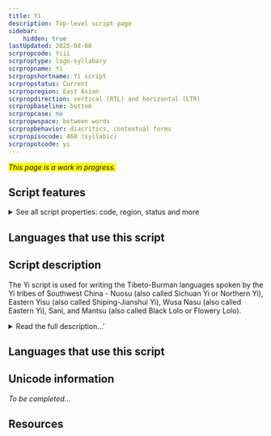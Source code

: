 ```yaml
---
title: Yi
description: Top-level script page
sidebar:
    hidden: true
lastUpdated: 2025-08-08
scrpropcode: Yiii
scrproptype: logo-syllabary
scrpropname: Yi
scrpropshortname: Yi script
scrpropstatus: Current
scrpropregion: East Asian
scrpropdirection: vertical (RTL) and horizontal (LTR)
scrpropbaseline: bottom
scrpropcase: no
scrpropwspace: between words
scrpropbehavior: diacritics, contextual forms
scrpropisocode: 460 (syllabic)
scrpropotcode: yi
---
```


<span style='background-color:yellow'>_This page is a work in progress._</span>


## Script features

<details>
<summary> See all script properties: code, region, status and more</summary>
<ScriptInfo />
</details>

## Languages that use this script

<WsList script='Yiii' wsMax='5' />

## Script description

The Yi script is used for writing the Tibeto-Burman languages spoken by the Yi tribes of Southwest China - Nuosu (also called Sichuan Yi or Northern Yi), Eastern Yisu (also called Shiping-Jianshui Yi), Wusa Nasu (also called Eastern Yi), Sani, and Mantsu (also called Black Lolo or Flowery Lolo).

<details>
<summary>Read the full description...'</summary>The Yi tribes are geographically disparate, so significant internal variation can be displayed in writing. For example, there are approximately forty forms of the character meaning _stomach_. However, in 1974 the script was standardized for writing the Liangshan dialect of Nuosu. Efforts are underway to standardize the script across the other Yi languages as a pure syllabary, in which each sign represents all morphemes with the same pronunciation. A distinction is sometimes made between the standardized form, called Yi, and the non-standardized form, called Classic Yi.

Chinese legislation states that standardized Yi is written horizontally, from left to right. However, the traditional form, as used in southern Sichuan, is written in vertical columns from top to bottom and right to left, then rotated 90 degrees anticlockwise for reading, so that it is read in horizontal lines from left to right. 

Spoken Yi is largely monosyllabic. Yi characters are syllabic logographs, that is, each sign represents a syllable which is also a morpheme. A spoken Yi syllable is comprised of an optional consonant, a vowel, and a tone. The number of tones distinctive in speech varies from language to language, but only three are marked in writing. These are romanized as _t_ (high tone), _x_ (mid tone) and _p_ (low falling tone), or else using the superscript numbers 55, 33 and 21 respectively. In the Yi script, each character has an unmarked form and three variant forms to indicate each tone. As a result, the sign inventory is large. The proposed standardized variety of the script contains 819 signs.

Yi signs are made from five basic strokes; dot, horizontal line, vertical line, arch and circle. The script does not exhibit any structural influence from either the Chinese script or the alphabetic scripts of neighbouring languages such as Tibetan, Burmese or the Tai languages. It is thought to have developed independently, although its creation has not been attributed to a particular inventor. The script has an attested history of 500 years, but some scholars believe it to have been in use for as long as 5000 years.
</details>

## Languages that use this script

<WsList script='Yiii' wsMax='5' />

## Unicode information

_To be completed..._

## Resources

<ScriptResources detailSummary='seemore' />

